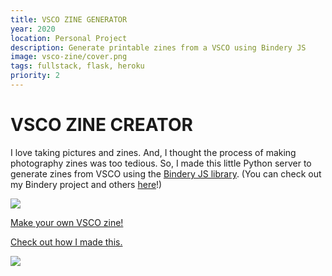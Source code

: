 ```yaml
---
title: VSCO ZINE GENERATOR
year: 2020
location: Personal Project
description: Generate printable zines from a VSCO using Bindery JS
image: vsco-zine/cover.png
tags: fullstack, flask, heroku
priority: 2
---
```


# VSCO ZINE CREATOR

I love taking pictures and zines. And, I thought the process of making photography zines was too tedious. So, I made this little Python server to generate zines from VSCO using the [Bindery JS library](https://evanbrooks.info/bindery/). (You can check out my Bindery project and others [here](https://evanbrooks.info/bindery/gallery/)!)

![](/vsco-zine/2.jpg)

[Make your own VSCO zine!](https://vsco-zine.herokuapp.com/)

[Check out how I made this.](https://github.com/trudypainter/vsco-zine)

![](https://github.com/trudypainter/trudy-computer-react/blob/main/projects/vsco-zine/vsco-zine-diagram.png?raw=true)

<Vimeo vimeoId="662042387" />
